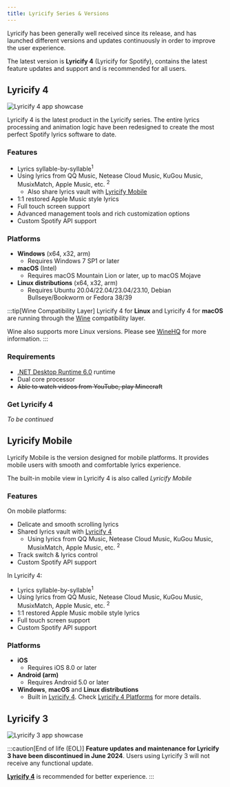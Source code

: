 ```yaml
---
title: Lyricify Series & Versions
---
```


Lyricify has been generally well received since its release, and has launched different versions and
updates continuously in order to improve the user experience.

The latest version is **Lyricify 4** (Lyricify for Spotify), contains the latest feature updates and
support and is recommended for all users.

## Lyricify 4

![Lyricify 4 app showcase](@assets/get-started/versions/lyricify-4-en.png)

Lyricify 4 is the latest product in the Lyricify series. The entire lyrics processing and
animation logic have been redesigned to create the most perfect Spotify lyrics software to date.

### Features

- Lyrics syllable-by-syllable<sup>1</sup>
- Using lyrics from QQ Music, Netease Cloud Music, KuGou Music, MusixMatch, Apple Music, etc. <sup>2</sup>
  - Also share lyrics vault with [Lyricify Mobile](#lyricify-mobile)
- 1:1 restored Apple Music style lyrics
- Full touch screen support
- Advanced management tools and rich customization options
- Custom Spotify API support

### Platforms

- **Windows** (x64, x32, arm)
  - Requires Windows 7 SP1 or later
- **macOS** (Intel)
  - Requires macOS Mountain Lion or later, up to macOS Mojave
- **Linux distributions** (x64, x32, arm)
  - Requires Ubuntu 20.04/22.04/23.04/23.10, Debian Bullseye/Bookworm or Fedora 38/39

:::tip[Wine Compatibility Layer]
Lyricify 4 for **Linux** and Lyricify 4 for **macOS** are running through
the [Wine](https://www.winehq.org/) compatibility layer.

Wine also supports more Linux versions. Please see [WineHQ](https://www.winehq.org/) for more information.
:::

### Requirements

- [.NET Desktop Runtime 6.0](https://dotnet.microsoft.com/zh-cn/download/dotnet/6.0) runtime
- Dual core processor
- ~~Able to watch videos from YouTube, play Minecraft~~

### Get Lyricify 4

_To be continued_

## Lyricify Mobile

Lyricify Mobile is the version designed for mobile platforms. It provides mobile users with
smooth and comfortable lyrics experience.

The built-in mobile view in Lyricify 4 is also called _Lyricify Mobile_

### Features

On mobile platforms:

- Delicate and smooth scrolling lyrics
- Shared lyrics vault with [Lyricify 4](#lyricify-4)
  - Using lyrics from QQ Music, Netease Cloud Music, KuGou Music, MusixMatch, Apple Music, etc. <sup>2</sup>
- Track switch & lyrics control
- Custom Spotify API support

In Lyricify 4:

- Lyrics syllable-by-syllable<sup>1</sup>
- Using lyrics from QQ Music, Netease Cloud Music, KuGou Music, MusixMatch, Apple Music, etc. <sup>2</sup>
- 1:1 restored Apple Music mobile style lyrics
- Full touch screen support
- Custom Spotify API support

### Platforms

- **iOS**
  - Requires iOS 8.0 or later
- **Android (arm)**
  - Requires Android 5.0 or later
- **Windows**, **macOS** and **Linux distributions**
  - Built in [Lyricify 4](#lyricify-4). Check [Lyricify 4 Platforms](#platforms) for more details.

## Lyricify 3

![Lyricify 3 app showcase](@assets/get-started/versions/lyricify-3-en.png)

:::caution[End of life (EOL)]
**Feature updates and maintenance for Lyricify 3 have been discontinued in June 2024**.
Users using Lyricify 3 will not receive any functional update.

[**Lyricify 4**](#lyricify-4) is recommended for better experience.
:::
